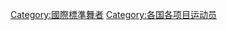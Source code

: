 {{依国家来做的分类}}
{{Parent category}}
[[Category:國際標準舞者|Category:國際標準舞者]]
[[Category:各国各项目运动员|Category:各国各项目运动员]]